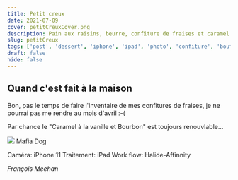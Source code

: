 ```yaml
---
title: Petit creux
date: 2021-07-09
cover: petitCreuxCover.png
description: Pain aux raisins, beurre, confiture de fraises et caramel maison (La mienne)
slug: petitCreux
tags: ['post', 'dessert', 'iphone', 'ipad', 'photo', 'confiture', 'bouffe']
draft: false
hide: false
---
```


## Quand c'est fait à la maison

 Bon, pas le temps de faire l'inventaire de mes confitures de fraises, je ne pourrai pas me rendre au mois d'avril :-( 
 
Par chance le "Caramel à la vanille et Bourbon" est toujours renouvlable... 


<Flex>
  <Card width={[ 256, 320 ]} mx='auto'>
    <Image src='petitCreux.jpg'/>
    <Text>
      Mafia Dog
    </Text>
  </Card>
</Flex>


Caméra: iPhone 11
Traitement: iPad
Work flow: Halide-Affinnity

*François Meehan*